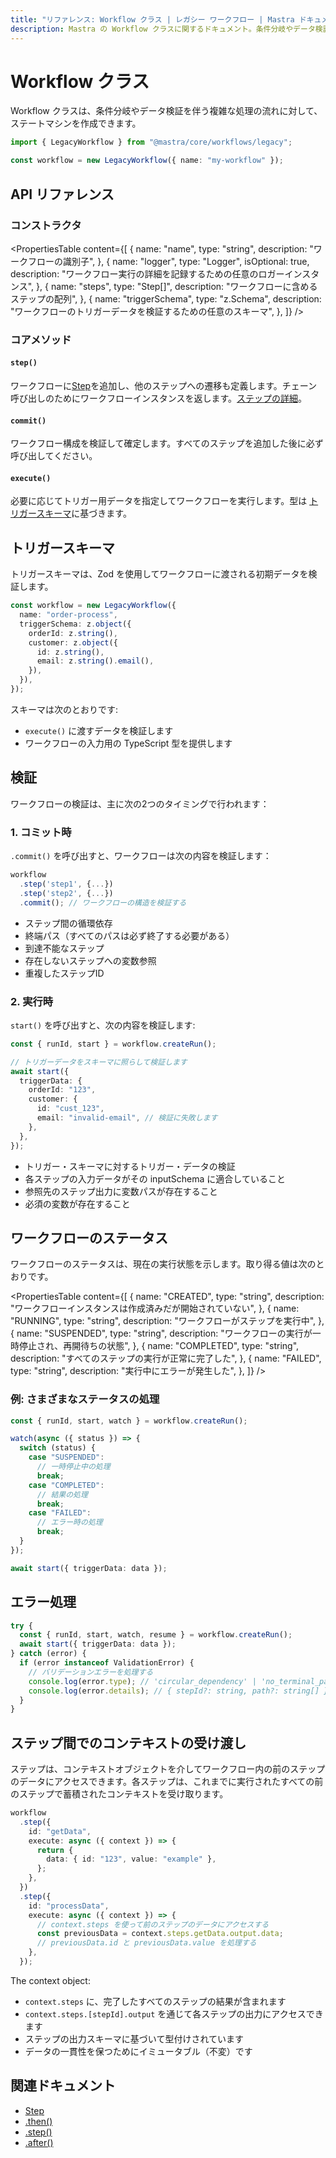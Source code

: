 ```yaml
---
title: "リファレンス: Workflow クラス | レガシー ワークフロー | Mastra ドキュメント"
description: Mastra の Workflow クラスに関するドキュメント。条件分岐やデータ検証を伴う複雑な処理フローのために、ステートマシンを作成できます。
---
```


# Workflow クラス

Workflow クラスは、条件分岐やデータ検証を伴う複雑な処理の流れに対して、ステートマシンを作成できます。

```ts copy
import { LegacyWorkflow } from "@mastra/core/workflows/legacy";

const workflow = new LegacyWorkflow({ name: "my-workflow" });
```


## API リファレンス

### コンストラクタ

<PropertiesTable
  content={[
    {
      name: "name",
      type: "string",
      description: "ワークフローの識別子",
    },
    {
      name: "logger",
      type: "Logger<WorkflowLogMessage>",
      isOptional: true,
      description: "ワークフロー実行の詳細を記録するための任意のロガーインスタンス",
    },
    {
      name: "steps",
      type: "Step[]",
      description: "ワークフローに含めるステップの配列",
    },
    {
      name: "triggerSchema",
      type: "z.Schema",
      description: "ワークフローのトリガーデータを検証するための任意のスキーマ",
    },
  ]}
/>

### コアメソッド

#### `step()`

ワークフローに[Step](./step-class)を追加し、他のステップへの遷移も定義します。チェーン呼び出しのためにワークフローインスタンスを返します。[ステップの詳細](./step-class)。

#### `commit()`

ワークフロー構成を検証して確定します。すべてのステップを追加した後に必ず呼び出してください。

#### `execute()`

必要に応じてトリガー用データを指定してワークフローを実行します。型は [トリガースキーマ](./workflow#trigger-schemas)に基づきます。

## トリガースキーマ

トリガースキーマは、Zod を使用してワークフローに渡される初期データを検証します。

```ts showLineNumbers copy
const workflow = new LegacyWorkflow({
  name: "order-process",
  triggerSchema: z.object({
    orderId: z.string(),
    customer: z.object({
      id: z.string(),
      email: z.string().email(),
    }),
  }),
});
```

スキーマは次のとおりです:

* `execute()` に渡すデータを検証します
* ワークフローの入力用の TypeScript 型を提供します


## 検証

ワークフローの検証は、主に次の2つのタイミングで行われます：

### 1. コミット時

`.commit()` を呼び出すと、ワークフローは次の内容を検証します：

```ts showLineNumbers copy
workflow
  .step('step1', {...})
  .step('step2', {...})
  .commit(); // ワークフローの構造を検証する
```

* ステップ間の循環依存
* 終端パス（すべてのパスは必ず終了する必要がある）
* 到達不能なステップ
* 存在しないステップへの変数参照
* 重複したステップID


### 2. 実行時

`start()` を呼び出すと、次の内容を検証します:

```ts showLineNumbers copy
const { runId, start } = workflow.createRun();

// トリガーデータをスキーマに照らして検証します
await start({
  triggerData: {
    orderId: "123",
    customer: {
      id: "cust_123",
      email: "invalid-email", // 検証に失敗します
    },
  },
});
```

* トリガー・スキーマに対するトリガー・データの検証
* 各ステップの入力データがその inputSchema に適合していること
* 参照先のステップ出力に変数パスが存在すること
* 必須の変数が存在すること


## ワークフローのステータス

ワークフローのステータスは、現在の実行状態を示します。取り得る値は次のとおりです。

<PropertiesTable
  content={[
    {
      name: "CREATED",
      type: "string",
      description: "ワークフローインスタンスは作成済みだが開始されていない",
    },
    {
      name: "RUNNING",
      type: "string",
      description: "ワークフローがステップを実行中",
    },
    {
      name: "SUSPENDED",
      type: "string",
      description: "ワークフローの実行が一時停止され、再開待ちの状態",
    },
    {
      name: "COMPLETED",
      type: "string",
      description: "すべてのステップの実行が正常に完了した",
    },
    {
      name: "FAILED",
      type: "string",
      description: "実行中にエラーが発生した",
    },
  ]}
/>

### 例: さまざまなステータスの処理

```typescript showLineNumbers copy
const { runId, start, watch } = workflow.createRun();

watch(async ({ status }) => {
  switch (status) {
    case "SUSPENDED":
      // 一時停止中の処理
      break;
    case "COMPLETED":
      // 結果の処理
      break;
    case "FAILED":
      // エラー時の処理
      break;
  }
});

await start({ triggerData: data });
```


## エラー処理

```ts showLineNumbers copy
try {
  const { runId, start, watch, resume } = workflow.createRun();
  await start({ triggerData: data });
} catch (error) {
  if (error instanceof ValidationError) {
    // バリデーションエラーを処理する
    console.log(error.type); // 'circular_dependency' | 'no_terminal_path' | 'unreachable_step'
    console.log(error.details); // { stepId?: string, path?: string[] }
  }
}
```


## ステップ間でのコンテキストの受け渡し

ステップは、コンテキストオブジェクトを介してワークフロー内の前のステップのデータにアクセスできます。各ステップは、これまでに実行されたすべての前のステップで蓄積されたコンテキストを受け取ります。

```typescript showLineNumbers copy
workflow
  .step({
    id: "getData",
    execute: async ({ context }) => {
      return {
        data: { id: "123", value: "example" },
      };
    },
  })
  .step({
    id: "processData",
    execute: async ({ context }) => {
      // context.steps を使って前のステップのデータにアクセスする
      const previousData = context.steps.getData.output.data;
      // previousData.id と previousData.value を処理する
    },
  });
```

The context object:

* `context.steps` に、完了したすべてのステップの結果が含まれます
* `context.steps.[stepId].output` を通じて各ステップの出力にアクセスできます
* ステップの出力スキーマに基づいて型付けされています
* データの一貫性を保つためにイミュータブル（不変）です


## 関連ドキュメント

- [Step](./step-class)
- [.then()](./then)
- [.step()](./step-function)
- [.after()](./after)